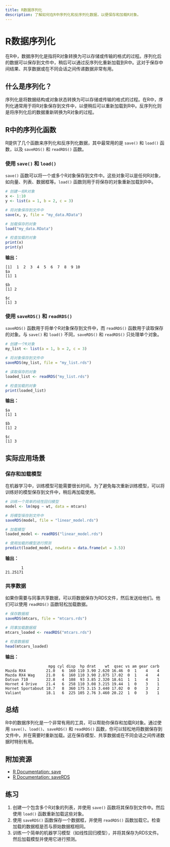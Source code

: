 ```yaml
---
title: R数据序列化
description: 了解如何在R中序列化和反序列化数据，以便保存和加载R对象。
---
```


# R数据序列化

在R中，数据序列化是指将R对象转换为可以存储或传输的格式的过程。序列化后的数据可以保存到文件中，稍后可以通过反序列化重新加载到R中。这对于保存中间结果、共享数据或在不同会话之间传递数据非常有用。

## 什么是序列化？

序列化是将数据结构或对象状态转换为可以存储或传输的格式的过程。在R中，序列化通常用于将R对象保存到文件中，以便稍后可以重新加载到R中。反序列化则是将序列化后的数据重新转换为R对象的过程。

## R中的序列化函数

R提供了几个函数来序列化和反序列化数据，其中最常用的是 `save()` 和 `load()` 函数，以及 `saveRDS()` 和 `readRDS()` 函数。

### 使用 `save()` 和 `load()`

`save()` 函数可以将一个或多个R对象保存到文件中。这些对象可以是任何R对象，如向量、列表、数据框等。`load()` 函数则用于将保存的对象重新加载到R中。

```r
# 创建一些R对象
x <- 1:10
y <- list(a = 1, b = 2, c = 3)

# 将对象保存到文件中
save(x, y, file = "my_data.RData")

# 加载保存的对象
load("my_data.RData")

# 检查加载的对象
print(x)
print(y)
```

**输出：**
```
[1]  1  2  3  4  5  6  7  8  9 10
$a
[1] 1

$b
[1] 2

$c
[1] 3
```

### 使用 `saveRDS()` 和 `readRDS()`

`saveRDS()` 函数用于将单个R对象保存到文件中，而 `readRDS()` 函数用于读取保存的对象。与 `save()` 和 `load()` 不同，`saveRDS()` 和 `readRDS()` 只处理单个对象。

```r
# 创建一个R对象
my_list <- list(a = 1, b = 2, c = 3)

# 将对象保存到文件中
saveRDS(my_list, file = "my_list.rds")

# 读取保存的对象
loaded_list <- readRDS("my_list.rds")

# 检查加载的对象
print(loaded_list)
```

**输出：**
```
$a
[1] 1

$b
[1] 2

$c
[1] 3
```

## 实际应用场景

### 保存和加载模型

在机器学习中，训练模型可能需要很长时间。为了避免每次重新训练模型，可以将训练好的模型保存到文件中，稍后再加载使用。

```r
# 训练一个简单的线性回归模型
model <- lm(mpg ~ wt, data = mtcars)

# 将模型保存到文件中
saveRDS(model, file = "linear_model.rds")

# 加载模型
loaded_model <- readRDS("linear_model.rds")

# 使用加载的模型进行预测
predict(loaded_model, newdata = data.frame(wt = 3.5))
```

**输出：**
```
       1 
21.25171 
```

### 共享数据

如果你需要与同事共享数据，可以将数据保存为RDS文件，然后发送给他们。他们可以使用 `readRDS()` 函数轻松加载数据。

```r
# 保存数据框
saveRDS(mtcars, file = "mtcars.rds")

# 同事加载数据框
mtcars_loaded <- readRDS("mtcars.rds")

# 检查数据框
head(mtcars_loaded)
```

**输出：**
```
                   mpg cyl disp  hp drat    wt  qsec vs am gear carb
Mazda RX4         21.0   6  160 110 3.90 2.620 16.46  0  1    4    4
Mazda RX4 Wag     21.0   6  160 110 3.90 2.875 17.02  0  1    4    4
Datsun 710        22.8   4  108  93 3.85 2.320 18.61  1  1    4    1
Hornet 4 Drive    21.4   6  258 110 3.08 3.215 19.44  1  0    3    1
Hornet Sportabout 18.7   8  360 175 3.15 3.440 17.02  0  0    3    2
Valiant           18.1   6  225 105 2.76 3.460 20.22  1  0    3    1
```

## 总结

R中的数据序列化是一个非常有用的工具，可以帮助你保存和加载R对象。通过使用 `save()`、`load()`、`saveRDS()` 和 `readRDS()` 函数，你可以轻松地将数据保存到文件中，并在需要时重新加载。这在保存模型、共享数据或在不同会话之间传递数据时特别有用。

## 附加资源

- [R Documentation: save](https://www.rdocumentation.org/packages/base/versions/3.6.2/topics/save)
- [R Documentation: saveRDS](https://www.rdocumentation.org/packages/base/versions/3.6.2/topics/saveRDS)

## 练习

1. 创建一个包含多个R对象的列表，并使用 `save()` 函数将其保存到文件中。然后使用 `load()` 函数重新加载这些对象。
2. 使用 `saveRDS()` 函数保存一个数据框，并使用 `readRDS()` 函数加载它。检查加载的数据框是否与原始数据框相同。
3. 训练一个简单的机器学习模型（如线性回归模型），并将其保存为RDS文件。然后加载模型并使用它进行预测。